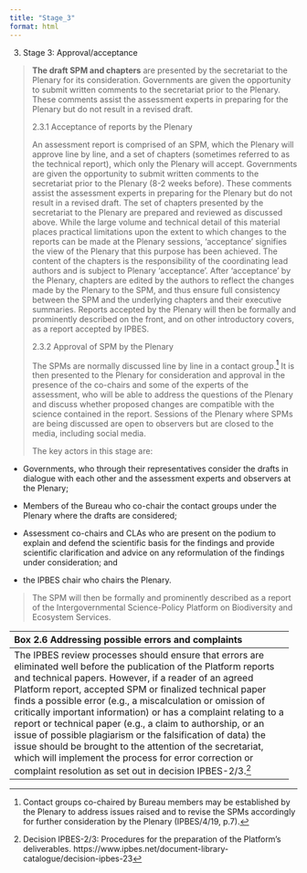 ```yaml
---
title: "Stage_3"
format: html
---
```


3.  Stage 3: Approval/acceptance

> **The draft SPM and chapters** are presented by the secretariat to the
> Plenary for its consideration. Governments are given the opportunity
> to submit written comments to the secretariat prior to the Plenary.
> These comments assist the assessment experts in preparing for the
> Plenary but do not result in a revised draft.
>
> 2.3.1 Acceptance of reports by the Plenary
>
> An assessment report is comprised of an SPM, which the Plenary will
> approve line by line, and a set of chapters (sometimes referred to as
> the technical report), which only the Plenary will accept. Governments
> are given the opportunity to submit written comments to the
> secretariat prior to the Plenary (8-2 weeks before). These comments
> assist the assessment experts in preparing for the Plenary but do not
> result in a revised draft. The set of chapters presented by the
> secretariat to the Plenary are prepared and reviewed as discussed
> above. While the large volume and technical detail of this material
> places practical limitations upon the extent to which changes to the
> reports can be made at the Plenary sessions, 'acceptance' signifies
> the view of the Plenary that this purpose has been achieved. The
> content of the chapters is the responsibility of the coordinating lead
> authors and is subject to Plenary 'acceptance'. After 'acceptance' by
> the Plenary, chapters are edited by the authors to reflect the changes
> made by the Plenary to the SPM, and thus ensure full consistency
> between the SPM and the underlying chapters and their executive
> summaries. Reports accepted by the Plenary will then be formally and
> prominently described on the front, and on other introductory covers,
> as a report accepted by IPBES.
>
> 2.3.2 Approval of SPM by the Plenary
>
> The SPMs are normally discussed line by line in a contact group.[^1]
> It is then presented to the Plenary for consideration and approval in
> the presence of the co-chairs and some of the experts of the
> assessment, who will be able to address the questions of the Plenary
> and discuss whether proposed changes are compatible with the science
> contained in the report. Sessions of the Plenary where SPMs are being
> discussed are open to observers but are closed to the media, including
> social media.
>
> The key actors in this stage are:

- Governments, who through their representatives consider the drafts in
  dialogue with each other and the assessment experts and observers at
  the Plenary;

- Members of the Bureau who co-chair the contact groups under the
  Plenary where the drafts are considered;

- Assessment co-chairs and CLAs who are present on the podium to explain
  and defend the scientific basis for the findings and provide
  scientific clarification and advice on any reformulation of the
  findings under consideration; and

- the IPBES chair who chairs the Plenary.

> The SPM will then be formally and prominently described as a report of
> the Intergovernmental Science-Policy Platform on Biodiversity and
> Ecosystem Services.

  -----------------------------------------------------------------------
  **Box 2.6** Addressing possible errors and complaints
  -----------------------------------------------------------------------
  The IPBES review processes should ensure that errors are eliminated
  well before the publication of the Platform reports and technical
  papers. However, if a reader of an agreed Platform report, accepted SPM
  or finalized technical paper finds a possible error (e.g., a
  miscalculation or omission of critically important information) or has
  a complaint relating to a report or technical paper (e.g., a claim to
  authorship, or an issue of possible plagiarism or the falsification of
  data) the issue should be brought to the attention of the secretariat,
  which will implement the process for error correction or complaint
  resolution as set out in decision IPBES-2/3.[^2]

  -----------------------------------------------------------------------

[^1]: Contact groups co-chaired by Bureau members may be established by
    the Plenary to address issues raised and to revise the SPMs
    accordingly for further consideration by the Plenary (IPBES/4/19,
    p.7).

[^2]: Decision IPBES-2/3: Procedures for the preparation of the
    Platform's deliverables.
    https://www.ipbes.net/document-library-catalogue/decision-ipbes-23
